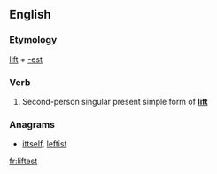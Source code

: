 ==English==

===Etymology===
[[lift]] + [[-est]]

===Verb===
{{en-verb form}}

# {{archaic}} Second-person singular present simple form of '''[[lift]]'''

===Anagrams===
* [[ittself#English|ittself]], [[leftist#English|leftist]]

[[fr:liftest]]